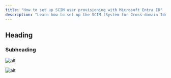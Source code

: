 ```yaml
---
title: "How to set up SCIM user provisioning with Microsoft Entra ID"
description: "Learn how to set up the SCIM (System for Cross-domain Identity Management) which enables automatic synchronisation of users and groups between Microsoft Entra ID and Kinship. "
---
```




## Heading

### Subheading


<img
  className="block"
  src="/images/model-tracking-prompt.png"
  alt="alt"
/>


<Frame
  caption="My image caption">
    <img
        className="block"
        src="/images/model-sync-rules-reorder-good-order.png"
        alt="alt"
    />
</Frame>